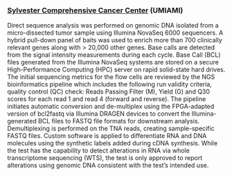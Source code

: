 ### [Sylvester Comprehensive Cancer Center](https://umiamihealth.org/en/sylvester-comprehensive-cancer-center) (UMIAMI)

Direct sequence analysis was performed on genomic DNA isolated from a micro-dissected tumor sample using Illumina NovaSeq 6000 sequencers. A hybrid pull-down panel of baits was used to enrich more than 700 clinically relevant genes along with > 20,000 other genes. Base calls are detected from the signal intensity measurements during each cycle. Base Call (BCL) files generated from the Illumina NovaSeq systems are stored on a secure High-Performance Computing (HPC) server on rapid solid-state hard drives. The initial sequencing metrics for the flow cells are reviewed by the NGS bioinformatics pipeline which includes the following run validity criteria, quality control (QC) check: Reads Passing Filter (M), Yield (G) and Q30 scores for each read 1 and read 4 (forward and reverse). The pipeline initiates automatic conversion and de-multiplex using the FPGA-adapted version of bcl2fastq via Illumina DRAGEN devices to convert the Illumina-generated BCL files to FASTQ file formats for downstream analysis. Demultiplexing is performed on the TNA reads, creating sample-specific FASTQ files. Custom software is applied to differentiate RNA and DNA molecules using the synthetic labels added during cDNA synthesis. While the test has the capability to detect alterations in RNA via whole transcriptome sequencing (WTS), the test is only approved to report alterations using genomic DNA consistent with the test’s intended use.
